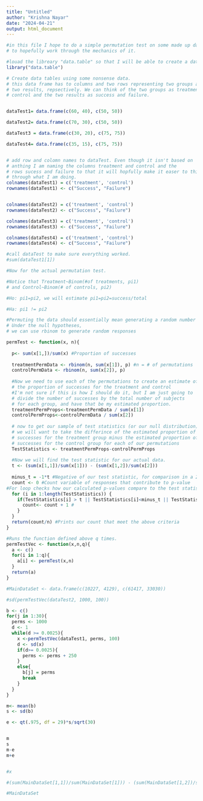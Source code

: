 ```yaml
---
title: "Untitled"
author: "Krishna Nayar"
date: "2024-04-21"
output: html_document
---
```


```r
#in this file I hope to do a simple permutation test on some made up data just 
# to hopefully work through the mechanics of it. 

#louad the libreary "data.table" so that I will be able to create a data table
library("data.table") 
```

```r
# Create data tables using some nonsense data.
# this data frame has to columns and two rows representing two groups and 
# two results, repsectively. We can think of the two groups as treatment and 
# control and the two results as success and failure.


dataTest1= data.frame(c(60, 40), c(50, 50))

dataTest2= data.frame(c(70, 30), c(50, 50)) 

dataTest3 = data.frame(c(30, 20), c(75, 75))

dataTest4= data.frame(c(35, 15), c(75, 75))


# add row and colomn names to dataTest. Even though it isn't based on 
# anthing I am naming the columns treatment and control and the 
# rows sucess and failure to that it will hopfully make it easer to think 
# through what I am doing. 
colnames(dataTest1) = c('treatment', 'control')
rownames(dataTest1) <- c("Success", "Failure")


colnames(dataTest2) = c('treatment', 'control')
rownames(dataTest2) <- c("Success", "Failure")

colnames(dataTest3) = c('treatment', 'control')
rownames(dataTest3) <- c("Success", "Failure")

colnames(dataTest4) = c('treatment', 'control')
rownames(dataTest4) <- c("Success", "Failure")

#call dataTest to make sure everything worked. 
#sum(dataTest1[1])
```
```r
#Now for the actual permutation test. 

#Notice that Treatment~Binom(#of treatments, pi1)
# and Control~Binom(# of controls, pi2)

#Ho: pi1=pi2, we will estimate pi1=pi2=success/total

#Ha: pi1 != pi2

#Permuting the data should essentially mean generating a random number of success
# Under the null hypotheses, 
# we can use rbinom to generate random responses 

permTest <- function(x, n){
  
  p<- sum(x[1,])/sum(x) #Proportion of successes
  
  treatmentPermData <- rbinom(n, sum(x[1]), p) #n = # of permutations
  controlPermData <- rbinom(n, sum(x[2]), p)
  
  #Now we need to use each of the permutations to create an estimate of 
  # the proportion of successes for the treatment and control
  #I'm not sure if this is how I should do it, but I am just going to
  # divide the number of successes by the total number of subjects
  # for each group, and have that be my estimated proportion. 
  treatmentPermProps<-treatmentPermData / sum(x[1])
  controlPermProps<-controlPermData / sum(x[2])
  
  # now to get our sample of test statistics (or our null distribution)
  # we will want to take the differince of the estimated proportion of 
  # successes for the treatment group minus the estimated proportion of 
  # successes for the control group for each of our permutations 
  TestStatistics <- treatmentPermProps-controlPermProps
  
  #Now we will find the test statistic for our actual data. 
  t <- (sum(x[1,1])/sum(x[1])) - (sum(x[1,2])/sum(x[2]))
  
  minus_t = -1*t #Negative of our test statistic, for comparison in a 2-sided test
  count <- 0 #Count variable of responses that contribute to p-value
#For loop checks how our calculated p-values compare to the test statistic - counts up the number of values that exceed it, are less than its negative, or are equivalent to it
  for (i in 1:length(TestStatistics)) {
    if(TestStatistics[i] > t || TestStatistics[i]<minus_t || TestStatistics[i]== t || TestStatistics[i]== minus_t) { 
      count<- count + 1 #
    }
  }
  return(count/n) #Prints our count that meet the above criteria
}

#Runs the function defined above q times.
permTestVec <- function(x,n,q){
  a <- c()
  for(i in 1:q){
    a[i] <- permTest(x,n)
  }
  return(a)
}
```


```r
#MainDataSet <- data.frame(c(10227, 4129), c(61417, 33030))

#sd(permTestVec(dataTest2, 1000, 100))

b <- c()
for(j in 1:30){
  perms <- 1000
  d <- 1
  while(d >= 0.0025){
    x <-permTestVec(dataTest1, perms, 100)
    d <- sd(x)
    if(d>= 0.0025){
      perms <- perms + 250
    }
    else{
      b[j] = perms
      break
    }
  }
}

m<- mean(b)
s <- sd(b)

e <- qt(.975, df = 29)*s/sqrt(30)


m
s
m-e
m+e


#x

#(sum(MainDataSet[1,1])/sum(MainDataSet[1])) - (sum(MainDataSet[1,2])/sum(MainDataSet[2]))

#MainDataSet
```
